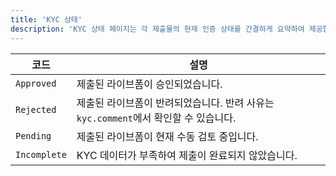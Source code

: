 ```yaml
---
title: 'KYC 상태'
description: 'KYC 상태 페이지는 각 제출물의 현재 인증 상태를 간결하게 요약하여 제공합니다. 상태에는 불완전, 보류, 승인, 반려 등이 포함되며, 반려 사유와 재시도 횟수와 같은 주요 세부 정보도 함께 확인할 수 있습니다.'
---
```



| 코드         | 설명                                                   |
|--------------|--------------------------------------------------------|
| `Approved`   | 제출된 라이브폼이 승인되었습니다.                         |
| `Rejected`   | 제출된 라이브폼이 반려되었습니다. 반려 사유는 `kyc.comment`에서 확인할 수 있습니다. |
| `Pending`    | 제출된 라이브폼이 현재 수동 검토 중입니다.                  |
| `Incomplete` | KYC 데이터가 부족하여 제출이 완료되지 않았습니다.            |


